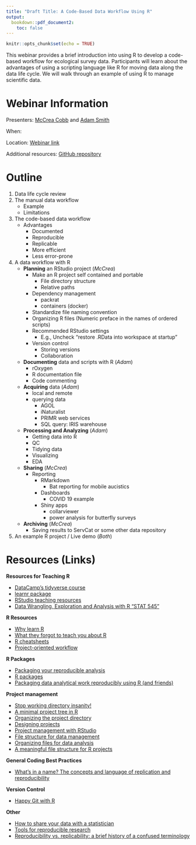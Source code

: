 ```yaml
---
title: "Draft Title: A Code-Based Data Workflow Using R"
output: 
  bookdown::pdf_document2:
    toc: false
---
```


```r
knitr::opts_chunk$set(echo = TRUE)
```


This webinar provides a brief introduction into using R to develop a code-based workflow for ecological survey data. Participants will learn about the advantages of using a scripting language like R for moving data along the data life cycle. We will walk through an example of using R to manage scientific data.


# Webinar Information

Presenters: [McCrea Cobb](mailto:mccrea_cobb@fws.gov) and [Adam Smith](mailto:adam_d_smith@fws.gov)

When:

Location: [Webinar link]()

Additional resources: [GitHub repository](https://github.com/USFWS/data-mgt-with-r)


# Outline

1. Data life cycle review
2. The manual data workflow
    + Example
    + Limitations
3. The code-based data workflow
    + Advantages
        + Documented
        + Reproducible
        + Replicable
        + More efficient
        + Less error-prone
4. A data workflow with R
    + **Planning** an RStudio project (*McCrea*)
        + Make an R project self contained and portable
            + File directory structure
            + Relative paths
        + Dependency management
            + packrat
            + containers (docker)
        + Standardize file naming convention
        + Organizing R files (Numeric preface in the names of ordered scripts)
        + Recommended RStudio settings
            + E.g., Uncheck "restore .RData into workspace at startup"
        + Version control
            + Storing versions
            + Collaboration
    + **Documenting** data and scripts with R (*Adam*)
        + rOxygen 
        + R documentation file
        + Code commenting
    + **Acquiring** data (*Adam*)
        + local and remote
        + querying data
            + AGOL
            + iNaturalist
            + PRIMR web services
            + SQL query: IRIS warehouse
    + **Processing and Analyzing** (*Adam*)
        + Getting data into R
        + QC
        + Tidying data
        + Visualizing
        + EDA
    + **Sharing** (*McCrea*)
        + Reporting
            + RMarkdown
                + Bat reporting for mobile aucistics
            + Dashboards
                + COVID 19 example
            + Shiny apps
                + collarviewer
                + power analysis for butterfly surveys
    + **Archiving** (*McCrea*)
        + Saving results to ServCat or some other data repository
5. An example R project / Live demo (*Both*)


# Resources (Links)

**Resources for Teaching R**  

- [DataCamp's tidyverse course](https://learn.datacamp.com/courses/working-with-data-in-the-tidyverse)
- [learnr package](https://rstudio.github.io/learnr/)
- [RStudio teaching resources](https://education.rstudio.com/teach/materials/)
- [Data Wrangling, Exploration and Analysis with R "STAT 545"](https://stat545.com/)


**R Resources**

- [Why learn R](https://datacarpentry.org/R-ecology-lesson/00-before-we-start.html#r_code_is_great_for_reproducibility)
- [What they forgot to teach you about R](https://rstats.wtf/)
- [R cheatsheets](https://rstudio.com/resources/cheatsheets/)
- [Project-oriented workflow](https://www.tidyverse.org/blog/2017/12/workflow-vs-script/)


**R Packages**

- [Packaging your reproducible analysis](https://thomasleeper.com/2016/11/analysis-as-package/)
- [R packages](http://r-pkgs.had.co.nz/)
- [Packaging data analytical work reproducibly using R (and friends)](https://peerj.com/preprints/3192.pdf)


**Project management**

- [Stop working directory insanity!](https://gist.github.com/jennybc/362f52446fe1ebc4c49f)
- [A minimal project tree in R](https://talesofr.wordpress.com/2017/12/12/a-minimal-project-tree-in-r/)
- [Organizing the project directory](https://nicercode.github.io/blog/2013-05-17-organising-my-project/)
- [Designing projects](https://nicercode.github.io/blog/2013-04-05-projects/)
- [Project management with RStudio](https://swcarpentry.github.io/r-novice-gapminder/02-project-intro/)
- [File structure for data management](https://r-dir.com/blog/2013/11/folder-structure-for-data-analysis.html)
- [Organizing files for data analysis](https://github.com/AndersenLab/IBiS-Bootcamp/wiki/Organizing-files-for-data-analysis)
- [A meaningful file structure for R projects](https://www.r-bloggers.com/a-meaningful-file-structure-for-r-projects/)


**General Coding Best Practices**

- [What's in a name? The concepts and language of replication and reproducibility](https://thomasleeper.com/2015/05/open-science-language/)


**Version Control**  

- [Happy Git with R](https://happygitwithr.com/)


**Other**

- [How to share your data with a statistician](https://github.com/jtleek/datasharing)
- [Tools for reproducible research](http://kbroman.org/Tools4RR/assets/lectures/06_org_eda_withnotes.pdf)
- [Reproducibility vs. replicability: a brief history of a confused terminology](https://www.ncbi.nlm.nih.gov/pmc/articles/PMC5778115/)
